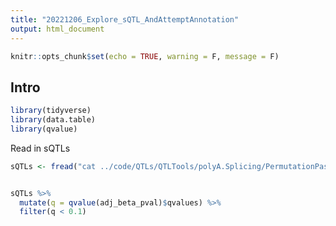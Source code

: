 ```yaml
---
title: "20221206_Explore_sQTL_AndAttemptAnnotation"
output: html_document
---
```


```r
knitr::opts_chunk$set(echo = TRUE, warning = F, message = F)
```

## Intro
```r
library(tidyverse)
library(data.table)
library(qvalue)
```

Read in sQTLs

```r

sQTLs <- fread("cat ../code/QTLs/QTLTools/polyA.Splicing/PermutationPassChunks/0.txt ../code/QTLs/QTLTools/polyA.Splicing/PermutationPassChunks/1.txt")


sQTLs %>%
  mutate(q = qvalue(adj_beta_pval)$qvalues) %>%
  filter(q < 0.1)

```

